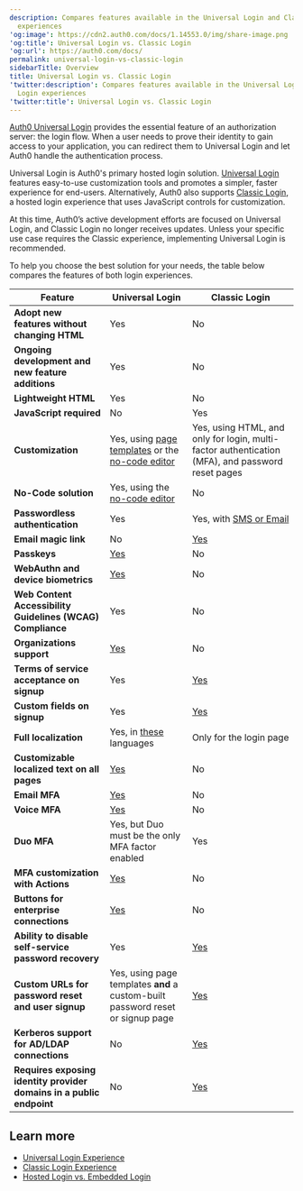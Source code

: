 ```yaml
---
description: Compares features available in the Universal Login and Classic Login
  experiences
'og:image': https://cdn2.auth0.com/docs/1.14553.0/img/share-image.png
'og:title': Universal Login vs. Classic Login
'og:url': https://auth0.com/docs/
permalink: universal-login-vs-classic-login
sidebarTitle: Overview
title: Universal Login vs. Classic Login
'twitter:description': Compares features available in the Universal Login and Classic
  Login experiences
'twitter:title': Universal Login vs. Classic Login
---
```

[Auth0 Universal Login](/authenticate/login/auth0-universal-login) provides the essential feature of an <Tooltip tip="Authorization Server: Centralized server that contributes to defining the boundaries of a user’s access. For example, your authorization server can control the data, tasks, and features available to a user." cta="View Glossary" href="/glossary?term=authorization+server">authorization server</Tooltip>: the login flow. When a user needs to prove their identity to gain access to your application, you can redirect them to <Tooltip tip="Authorization Server: Centralized server that contributes to defining the boundaries of a user’s access. For example, your authorization server can control the data, tasks, and features available to a user." cta="View Glossary" href="/glossary?term=Universal+Login">Universal Login</Tooltip> and let Auth0 handle the authentication process.

Universal Login is Auth0's primary hosted login solution. [Universal Login](/authenticate/login/auth0-universal-login/universal-login-vs-classic-login/universal-experience) features easy-to-use customization tools and promotes a simpler, faster experience for end-users. Alternatively, Auth0 also supports [Classic Login](/authenticate/login/auth0-universal-login/universal-login-vs-classic-login/classic-experience), a hosted login experience that uses JavaScript controls for customization.

<Warning>

At this time, Auth0’s active development efforts are focused on Universal Login, and Classic Login no longer receives updates. Unless your specific use case requires the Classic experience, implementing Universal Login is recommended.

</Warning>

To help you choose the best solution for your needs, the table below compares the features of both login experiences.

<table class="table"><thead>
<tr>
<th><strong>Feature</strong></th>
<th><strong>Universal Login</strong></th>
<th><strong>Classic Login</strong></th>
</tr>
</thead>
<tbody>
<tr>
<td><strong>Adopt new features without changing HTML</strong></td>
<td>Yes</td>
<td>No</td>
</tr>
<tr>
<td><strong>Ongoing development and new feature additions</strong></td>
<td>Yes</td>
<td>No</td>
</tr>
<tr>
<td><strong>Lightweight HTML</strong></td>
<td>Yes</td>
<td>No</td>
</tr>
<tr>
<td><strong>JavaScript required</strong></td>
<td>No</td>
<td>Yes</td>
</tr>
<tr>
<td><strong>Customization</strong></td>
<td>Yes, using <a href="/customize/login-pages/universal-login/customize-templates" title="Universal login page templates">page templates</a> or the <a href="/customize/login-pages/universal-login/customize-themes">no-code editor</a></td>
<td>Yes, using HTML, and only for login, multi-factor authentication (MFA), and password reset pages</td>
</tr>
<tr>
<td><strong>No-Code solution</strong></td>
<td>Yes, using the <a href="/customize/login-pages/universal-login/customize-themes">no-code editor</a></td>
<td>No</td>
</tr>
<tr>
<td><strong>Passwordless authentication</strong></td>
<td>Yes</td>
<td>Yes, with <a href="/authenticate/login/auth0-universal-login/passwordless-login">SMS or Email</a></td>
</tr>
<tr>
<td><strong>Email magic link</strong></td>
<td>No</td>
<td><a href="/authenticate/passwordless/authentication-methods/email-magic-link">Yes</a></td>
</tr>
<tr>
<td><strong>Passkeys</strong></td>
<td><a href="/authenticate/database-connections/passkeys" title="Passkeys">Yes</a></td>
<td>No</td>
</tr>
<tr>
<td><strong>WebAuthn and device biometrics</strong></td>
<td><a href="/secure/multi-factor-authentication/fido-authentication-with-webauthn">Yes</a></td>
<td>No</td>
</tr>
<tr>
<td><strong>Web Content Accessibility Guidelines (WCAG) Compliance</strong></td>
<td>Yes</td>
<td>No</td>
</tr>
<tr>
<td><strong>Organizations support</strong></td>
<td><a href="/manage-users/organizations">Yes</a></td>
<td>No</td>
</tr>
<tr>
<td><strong>Terms of service acceptance on signup</strong></td>
<td>Yes</td>
<td><a href="/libraries/lock/lock-configuration#showterms-boolean-">Yes</a></td>
</tr>
<tr>
<td><strong>Custom fields on signup</strong></td>
<td>Yes</td>
<td><a href="/libraries/lock/lock-configuration#additionalsignupfields-array-">Yes</a></td>
</tr>
<tr>
<td><strong>Full localization</strong></td>
<td>Yes, in <a href="/customize/internationalization-and-localization/universal-login-internationalization">these</a> languages</td>
<td>Only for the login page</td>
</tr>
<tr>
<td><strong>Customizable localized text on all pages</strong></td>
<td><a href="/customize/login-pages/universal-login/customize-text-elements">Yes</a></td>
<td>No</td>
</tr>
<tr>
<td><strong>Email MFA</strong></td>
<td><a href="/secure/multi-factor-authentication/multi-factor-authentication-factors/configure-email-notifications-for-mfa">Yes</a></td>
<td>No</td>
</tr>
<tr>
<td><strong>Voice MFA</strong></td>
<td><a href="/secure/multi-factor-authentication/multi-factor-authentication-factors/configure-sms-voice-notifications-mfa">Yes</a></td>
<td>No</td>
</tr>
<tr>
<td><strong>Duo MFA</strong></td>
<td>Yes, but Duo must be the only MFA factor enabled</td>
<td>Yes</td>
</tr>
<tr>
<td><strong>MFA customization with Actions</strong></td>
<td><a href="/secure/multi-factor-authentication/customize-mfa/customize-mfa-selection-universal-login">Yes</a></td>
<td>No</td>
</tr>
<tr>
<td><strong>Buttons for enterprise connections</strong></td>
<td><a href="/authenticate/login/auth0-universal-login/identifier-first#define-home-realm-discovery-identity-providers">Yes</a></td>
<td>No</td>
</tr>
<tr>
<td><strong>Ability to disable self-service password recovery</strong></td>
<td>Yes</td>
<td><a href="/libraries/lock/lock-configuration#allowforgotpassword-boolean">Yes</a></td>
</tr>
<tr>
<td><strong>Custom URLs for password reset and user signup</strong></td>
<td>Yes, using page templates <strong>and</strong> a custom-built password reset or signup page</td>
<td><a href="/libraries/lock/lock-configuration#forgotpasswordlink-string-">Yes</a></td>
</tr>
<tr>
<td><strong>Kerberos support for AD/LDAP connections</strong></td>
<td>No</td>
<td><a href="/authenticate/identity-providers/enterprise-identity-providers/active-directory-ldap/ad-ldap-connector/configure-ad-ldap-connector-with-kerberos#auto-login-with-lock">Yes</a></td>
</tr>
<tr>
<td><strong>Requires exposing identity provider domains in a public endpoint</strong></td>
<td>No</td>
<td><a href="/get-started/tenant-settings#advanced">Yes</a></td>
</tr>
</tbody>
</table>

## Learn more

* [Universal Login Experience](/authenticate/login/auth0-universal-login/universal-login-vs-classic-login/universal-experience)
* [Classic Login Experience](/authenticate/login/auth0-universal-login/universal-login-vs-classic-login/classic-experience)
* [Hosted Login vs. Embedded Login](/authenticate/login/universal-vs-embedded-login)